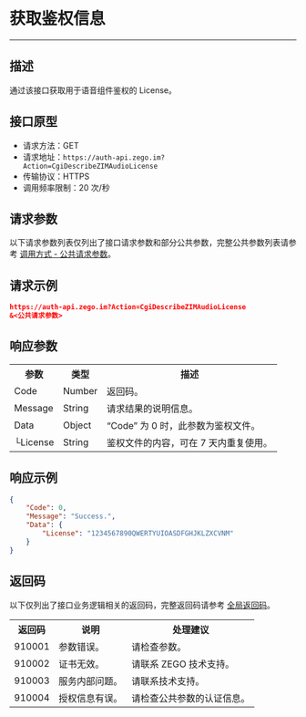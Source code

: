 
# 获取鉴权信息

- - -

## 描述

通过该接口获取用于语音组件鉴权的 License。

## 接口原型

- 请求方法：GET
- 请求地址：`https://auth-api.zego.im?Action=CgiDescribeZIMAudioLicense`
- 传输协议：HTTPS
- 调用频率限制：20 次/秒


## 请求参数

以下请求参数列表仅列出了接口请求参数和部分公共参数，完整公共参数列表请参考 [调用方式 - 公共请求参数](../Accessing%20Server%20APIs.mdx#2-公共参数)。

## 请求示例

```json
https://auth-api.zego.im?Action=CgiDescribeZIMAudioLicense
&<公共请求参数>
```

## 响应参数

<table class="collapsible-table" >
<tbody><tr data-row-level="1">
<th>参数</th>
<th>类型</th>
<th>描述</th>
</tr>
<tr data-row-level="2">
<td>Code</td>
<td>Number</td>
<td>返回码。</td>
</tr>
<tr data-row-level="3">
<td>Message</td>
<td>String</td>
<td>请求结果的说明信息。</td>
</tr>
<tr data-row-level="4" data-row-child="true">
<td>Data</td>
<td>Object</td>
<td>“Code” 为 0 时，此参数为鉴权文件。</td>
</tr>
<tr data-row-level="4-1">
<td>└License</td>
<td>String</td>
<td>鉴权文件的内容，可在 7 天内重复使用。</td>
</tr>
</tbody></table>

## 响应示例

```json
{
    "Code": 0,
    "Message": "Success.",
    "Data": {
        "License": "1234567890QWERTYUIOASDFGHJKLZXCVNM"
    }
}
```

## 返回码

以下仅列出了接口业务逻辑相关的返回码，完整返回码请参考 [全局返回码](../Return%20codes.mdx)。

<table>
<tbody><tr>
<th>返回码</th>
<th>说明</th>
<th>处理建议</th>
</tr>
<tr>
<td>910001</td>
<td>参数错误。</td>
<td>请检查参数。</td>
</tr>
<tr>
<td>910002</td>
<td>证书无效。</td>
<td>请联系 ZEGO 技术支持。</td>
</tr>
<tr>
<td>910003</td>
<td>服务内部问题。</td>
<td>请联系技术支持。</td>
</tr>
<tr>
<td>910004</td>
<td>授权信息有误。</td>
<td>请检查公共参数的认证信息。</td>
</tr>
</tbody></table>
